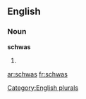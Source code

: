 ==English==

===Noun===
'''schwas'''

# {{plural of|[[schwa]]}}

[[Category:English plurals]]

[[ar:schwas]]
[[fr:schwas]]